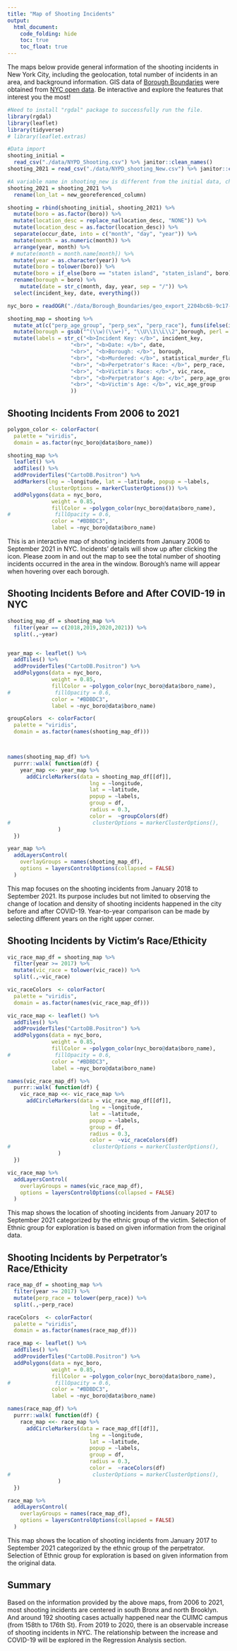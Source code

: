 ```yaml
---
title: "Map of Shooting Incidents"
output: 
  html_document:
    code_folding: hide
    toc: true
    toc_float: true
---
```


The maps below provide general information of the shooting incidents in New York City, including the geolocation, total number of incidents in an area, and background information. GIS data of [Borough Boundaries](https://data.cityofnewyork.us/City-Government/Borough-Boundaries/tqmj-j8zm) were obtained from [NYC open data](https://opendata.cityofnewyork.us/). Be interactive and explore the features that interest you the most!

```r
#Need to install "rgdal" package to successfully run the file.
library(rgdal)
library(leaflet)
library(tidyverse)
# library(leaflet.extras)
```

```r
#Data import 
shooting_initial = 
  read_csv("./data/NYPD_Shooting.csv") %>% janitor::clean_names()
shooting_2021 = read_csv("./data/NYPD_shooting_New.csv") %>% janitor::clean_names()

#A variable name in shooting_new is different from the initial data, change column name in order to merge the data frames
shooting_2021 = shooting_2021 %>% 
  rename(lon_lat = new_georeferenced_column)

shooting = rbind(shooting_initial, shooting_2021) %>%
  mutate(boro = as.factor(boro)) %>%
  mutate(location_desc = replace_na(location_desc, "NONE")) %>%
  mutate(location_desc = as.factor(location_desc)) %>%
  separate(occur_date, into = c("month", "day", "year")) %>% 
  mutate(month = as.numeric(month)) %>% 
  arrange(year, month) %>% 
 # mutate(month = month.name[month]) %>% 
  mutate(year = as.character(year)) %>% 
  mutate(boro = tolower(boro)) %>% 
  mutate(boro = if_else(boro == "staten island", "staten_island", boro)) %>% 
  rename(borough = boro) %>% 
    mutate(date = str_c(month, day, year, sep = "/")) %>% 
  select(incident_key, date, everything())

nyc_boro = readOGR("./data/Borough_Boundaries/geo_export_2204bc6b-9c17-46ed-8a67-7245a1e15877.shp", layer = "geo_export_2204bc6b-9c17-46ed-8a67-7245a1e15877", verbose = FALSE)

shooting_map = shooting %>% 
  mutate_at(c("perp_age_group", "perp_sex", "perp_race"), funs(ifelse(is.na(.), "UNKNOWN", .))) %>% 
  mutate(borough = gsub("^(\\w)(\\w+)", "\\U\\1\\L\\2",borough, perl = TRUE)) %>% 
  mutate(labels = str_c("<b>Incident Key: </b>", incident_key, 
                    "<br>", "<b>Date: </b>", date,
                    "<br>", "<b>Borough: </b>", borough,
                    "<br>", "<b>Murdered: </b>", statistical_murder_flag,
                    "<br>", "<b>Perpetrator's Race: </b>", perp_race,
                    "<br>", "<b>Victim's Race: </b>", vic_race,
                    "<br>", "<b>Perpetrator's Age: </b>", perp_age_group,
                    "<br>", "<b>Victim's Age: </b>", vic_age_group
                    ))
```  

## Shooting Incidents From 2006 to 2021
```r
polygon_color <- colorFactor(
  palette = "viridis",
  domain = as.factor(nyc_boro@data$boro_name))

shooting_map %>% 
  leaflet() %>% 
  addTiles() %>% 
  addProviderTiles("CartoDB.Positron") %>% 
  addMarkers(lng = ~longitude, lat = ~latitude, popup = ~labels,
             clusterOptions = markerClusterOptions()) %>% 
  addPolygons(data = nyc_boro,
              weight = 0.85,
              fillColor = ~polygon_color(nyc_boro@data$boro_name),
#              fillOpacity = 0.6,
              color = "#BDBDC3",
              label = ~nyc_boro@data$boro_name)
```

This is an interactive map of shooting incidents from January 2006 to September 2021 in NYC. Incidents' details will show up after clicking the icon. Please zoom in and out the map to see the total number of shooting incidents occurred in the area in the window. Borough's name will appear when hovering over each borough.

## Shooting Incidents Before and After COVID-19 in NYC
```r
shooting_map_df = shooting_map %>% 
  filter(year == c(2018,2019,2020,2021)) %>% 
  split(.,~year)


year_map <- leaflet() %>% 
  addTiles() %>% 
  addProviderTiles("CartoDB.Positron") %>% 
  addPolygons(data = nyc_boro,
              weight = 0.85,
              fillColor = ~polygon_color(nyc_boro@data$boro_name),
#              fillOpacity = 0.6,
              color = "#BDBDC3",
              label = ~nyc_boro@data$boro_name)

groupColors  <- colorFactor(
  palette = "viridis",
  domain = as.factor(names(shooting_map_df)))



names(shooting_map_df) %>%
  purrr::walk( function(df) {
    year_map <<- year_map %>%
      addCircleMarkers(data = shooting_map_df[[df]],
                          lng = ~longitude, 
                          lat = ~latitude,
                          popup = ~labels,
                          group = df,
                          radius = 0.3,
                          color =  ~groupColors(df)
#                          clusterOptions = markerClusterOptions(),
                ) 
  })

year_map %>%
  addLayersControl(
    overlayGroups = names(shooting_map_df),
    options = layersControlOptions(collapsed = FALSE)
  )
```

This map focuses on the shooting incidents from January 2018 to September 2021. Its purpose includes but not limited to observing the change of location and density of shooting incidents happened in the city before and after COVID-19. Year-to-year comparison can be made by selecting different years on the right upper corner.

## Shooting Incidents by Victim's Race/Ethicity
```r
vic_race_map_df = shooting_map %>% 
  filter(year >= 2017) %>% 
  mutate(vic_race = tolower(vic_race)) %>% 
  split(.,~vic_race)

vic_raceColors  <- colorFactor(
  palette = "viridis",
  domain = as.factor(names(vic_race_map_df)))

vic_race_map <- leaflet() %>% 
  addTiles() %>% 
  addProviderTiles("CartoDB.Positron") %>% 
  addPolygons(data = nyc_boro,
              weight = 0.85,
              fillColor = ~polygon_color(nyc_boro@data$boro_name),
#              fillOpacity = 0.6,
              color = "#BDBDC3",
              label = ~nyc_boro@data$boro_name)

names(vic_race_map_df) %>%
  purrr::walk( function(df) {
    vic_race_map <<- vic_race_map %>%
      addCircleMarkers(data = vic_race_map_df[[df]],
                          lng = ~longitude, 
                          lat = ~latitude,
                          popup = ~labels,
                          group = df,
                          radius = 0.3,
                          color =  ~vic_raceColors(df)
#                          clusterOptions = markerClusterOptions(),
                ) 
  })

vic_race_map %>%
  addLayersControl(
    overlayGroups = names(vic_race_map_df),
    options = layersControlOptions(collapsed = FALSE)
  )
```

This map shows the location of shooting incidents from January 2017 to September 2021 categorized by the ethnic group of the victim. Selection of Ethnic group for exploration is based on given information from the original data.

## Shooting Incidents by Perpetrator's Race/Ethicity
```r
race_map_df = shooting_map %>% 
  filter(year >= 2017) %>% 
  mutate(perp_race = tolower(perp_race)) %>% 
  split(.,~perp_race)

raceColors  <- colorFactor(
  palette = "viridis",
  domain = as.factor(names(race_map_df)))

race_map <- leaflet() %>% 
  addTiles() %>% 
  addProviderTiles("CartoDB.Positron") %>% 
  addPolygons(data = nyc_boro,
              weight = 0.85,
              fillColor = ~polygon_color(nyc_boro@data$boro_name),
#              fillOpacity = 0.6,
              color = "#BDBDC3",
              label = ~nyc_boro@data$boro_name)

names(race_map_df) %>%
  purrr::walk( function(df) {
    race_map <<- race_map %>%
      addCircleMarkers(data = race_map_df[[df]],
                          lng = ~longitude, 
                          lat = ~latitude,
                          popup = ~labels,
                          group = df,
                          radius = 0.3,
                          color =  ~raceColors(df)
#                          clusterOptions = markerClusterOptions(),
                ) 
  })

race_map %>%
  addLayersControl(
    overlayGroups = names(race_map_df),
    options = layersControlOptions(collapsed = FALSE)
  )
```

This map shows the location of shooting incidents from January 2017 to September 2021 categorized by the ethnic group of the perpetrator. Selection of Ethnic group for exploration is based on given information from the original data.

## Summary
Based on the information provided by the above maps, from 2006 to 2021, most shooting incidents are centered in south Bronx and north Brooklyn. And around 192 shooting cases actually happened near the CUIMC campus (from 158th to 176th St). 
From 2019 to 2020, there is an observable increase of shooting incidents in NYC. The relationship between the increase and COVID-19 will be explored in the Regression Analysis section.